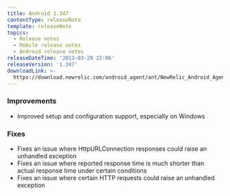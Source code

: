 ```yaml
---
title: Android 1.347
contentType: releaseNote
template: releaseNote
topics:
  - Release notes
  - Mobile release notes
  - Android release notes
releaseDateTime: '2013-03-29 22:06'
releaseVersion: '1.347'
downloadLink: >-
  https://download.newrelic.com/android_agent/ant/NewRelic_Android_Agent_1.347.zip
---
```


### Improvements

* Improved setup and configuration support, especially on Windows

### Fixes

* Fixes an issue where HttpURLConnection responses could raise an unhandled exception
* Fixes an issue where reported response time is much shorter than actual response time under certain conditions
* Fixes an issue where certain HTTP requests could raise an unhandled exception
